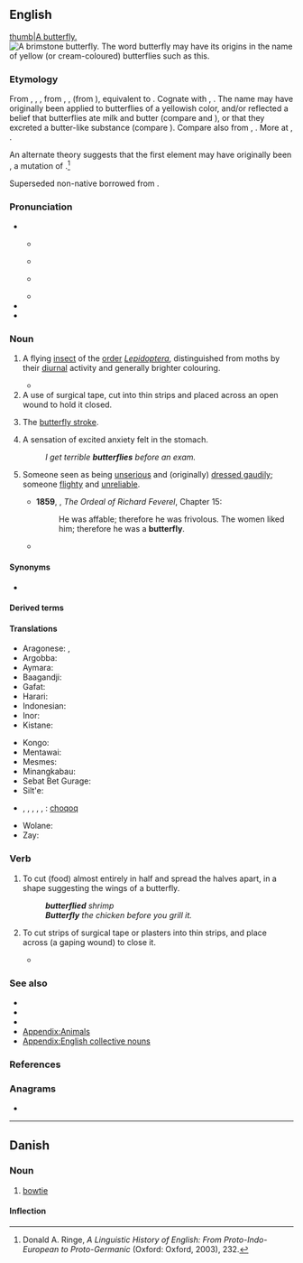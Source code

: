 ==English==
{{commons|Butterfly}}
{{was wotd|2006|January|23}}
{{wikipedia}}
[[image:Polygonia c-album Weinsberg 20070818.jpg|thumb|A butterfly.]]
[[File:Gonepteriyx rhamni.jpg|thumb|A [[w:brimstone butterfly|brimstone butterfly]]. The word ''butterfly'' may have its origins in the name of yellow (or cream-coloured) butterflies such as this.]]

===Etymology===
From {{inh|en|enm|buterflie}}, {{m|enm|butturflye}}, {{m|enm|boterflye}}, from {{inh|en|ang|butorflēoge}}, {{m|ang|buttorflēoge}}, {{m|ang|buterflēoge}} (from {{m|ang|butere||butter}}), equivalent to {{compound|en|butter|fly}}. Cognate with {{cog|nl|botervlieg}}, {{cog|de|Butterfliege||butterfly}}. The name may have originally been applied to butterflies of a yellowish color, and/or reflected a belief that butterflies ate milk and butter (compare {{cog|de|Molkendieb||butterfly|lit=whey thief}} and {{cog|nds|Botterlicker||butterfly|lit=butter-licker}}), or that they excreted a butter-like substance (compare {{cog|nl|boterschijte||butterfly|lit=butter-shitter}}). Compare also {{cog|de|Schmetterling}} from {{m|de|Schmetten||cream}}, {{cog|nds-de|Bottervögel|t=butterfly|lit=butter-fowl}}. More at {{l|en|butter}}, {{l|en|fly}}.

An alternate theory suggests that the first element may have originally been {{m|ang||butor-|beater}}, a mutation of {{m|ang|bēatan||to beat}}.<ref>Donald A. Ringe, ''A Linguistic History of English: From Proto-Indo-European to Proto-Germanic'' (Oxford: Oxford, 2003), 232.</ref>

Superseded non-native {{noncog|enm|papilion|t=butterfly}} borrowed from {{noncog|fro|papillon|t=butterfly}}.

===Pronunciation===
* {{IPA|en|/ˈbʌtə(ɹ)flaɪ/}}
** {{a|US|CA}} {{IPA|en|[ˈbʌɾɚflaɪ]}}
** {{audio|en|en-ca-butterfly.ogg|Audio (CA)}}
** {{a|UK}} {{IPA|en|[ˈbʌtəflaɪ]}}
** {{audio|en|En-uk-a butterfly.ogg|Audio (RP)}}
* {{audio|en|en-au-butterfly.ogg|Audio (AU)}}
* {{rhymes|en|aɪ}}

===Noun===
{{en-noun}}

# {{senseid|en|Q11946202}}A flying [[insect]] of the [[order]] ''[[Lepidoptera]]'', distinguished from moths by their [[diurnal]] activity and generally brighter colouring. {{defdate|from 11th c.}}
#* {{RQ:Lawrence Phoenix|chapter=[Autobiographical Fragment]|page=836|passage=It is true. I am like a '''butterfly''', and I shall only live a little while.}}
# A use of surgical tape, cut into thin strips and placed across an open wound to hold it closed.
#: {{ux|en|'''butterfly''' tape}}
# {{senseid|en|Q245249}}{{lb|en|swimming}} The [[butterfly stroke]]. {{defdate|from 20th c.}}
# {{lb|en|in plural}} A sensation of excited anxiety felt in the stomach.
#: ''I get terrible '''butterflies''' before an exam.''
# {{lb|en|now|rare}} Someone seen as being [[unserious]] and (originally) [[dress#Verb|dressed ]] [[gaudily]]; someone [[flighty]] and [[unreliable]]. {{defdate|from 17th c.}}
#* '''1859''', {{w|George Meredith}}, ''The Ordeal of Richard Feverel'', Chapter 15:
#*: He was affable; therefore he was frivolous. The women liked him; therefore he was a '''butterfly'''.
#* {{quote-book|en|year=1897|author=Henry James|title=What Maisie Knew|passage=The day came indeed when her breathless auditors learnt from her in bewilderment that what ailed him was that he was, alas, simply not serious. Maisie wept on Mrs. Wix's bosom after hearing that Sir Claude was a '''butterfly'''{{nb...}}.}}

====Synonyms====
* {{l|en|lep}}

====Derived terms====
{{der3|en|butterflies in one's stomach
|[[butterfly agave]] ({{taxlink|Agave potatorum|species}})
|butterfly ballot
|butterfly banners
|{{vern|butterfly bat}} ({{taxlink|Glauconycteris variegata|species|ver=200622}})
|butterfly bomb
|{{l|en|butterfly bush}} (see [[buddleia]] or [[buddleja]])
|butterfly chair
|[[butterfly clam]] ({{taxlink|Ellipsaria lineolata|species|ver=200622}})
|{{l|en|butterfly collector}} (see [[lepidopterist]] or [[lepidopterology]])
|{{vern|butterfly cod}} ({{taxlink|Pterois|genus|ver=200622}} spp.)
|[[butterfly crab]] ({{taxlink|Cryptolithodes typicus|species}})
|butterfly dam
|butterfly damper
|butterfly effect
|[[butterfly fish]]
|{{vern|butterfly flower}} (see [[schizanthus]])
|butterfly hinge
|butterfly keyboard
|butterfly knife
|butterfly knot
|{{vern|butterfly lily}} ({{taxlink|Hedychium coronarium|species|ver=200622}})
|{{vern|butterfly mussel}}
|butterfly needle
|butterfly net
|{{l|en|butterfly nut}} ([[wing nut]])
|{{vern|butterfly orchid}}
|butterfly pea
|{{vern|butterfly plant}} ({{taxlink|Carallia brachiata|species|ver=200622}})
|[[butterfly ray]] ({{taxlink|Gymnuridae|family}})
|{{vern|butterfly shell}}
|butterfly stitch
|{{l|en|butterfly stroke}} (swimming)
|butterfly table
|{{vern|butterfly tulip}}
|butterfly valve
|[[butterfly weed]] (''{{ll|mul|Asclepias tuberosa}}'')
|butterfly window
|float like a butterfly
|[[peacock butterfly]]
|social butterfly
}}

====Translations====
<!-- The names of some of the following languages seem a bit spurious; this probably needs to be dealt with eventually. -->
{{trans-top|id=Q11946202|insect}}
{{multitrans|data=
* Abaza: {{tt|abq|лымхӏарыгӏв}}
* Abkhaz: {{tt|ab|аԥарԥалыкь}}, {{tt|ab|ахьчԥаԥыр|alt=ахьчҧаҧыр}}
* Acatepec Me'phaa: {{tt|tpx|pi̱jpí}}
* Adja: {{tt|ajg|pkolinouhoin}}
* Adnyamathanha: {{tt|adt|vurruka}}
* Adyghe: {{tt|ady|хьэтӏрэпӏый}} {{qualifier|Shapsug}}, {{tt|ady|хьампӏырашъу}} {{qualifier|Temgoy}}, {{tt|ady|хьэнтӏэрэпӏый}} {{qualifier|Abzakh}}
* Afrikaans: {{tt|af|skoenlapper}}
* Ainu: {{tt|ain|ヘポラㇷ゚|tr=heporap}}, {{tt|ain|マレゥレゥ|tr=marewrew}}
* Akan:
*: Twi: {{tt|ak|afafantɔ}}
* Alabama: {{tt|akz|hakchoopàalpa}}
* Albanian: {{tt+|sq|flutur|f}}
* Amharic: {{tt|am|ቢራቢሮ}}
* Amis: {{tt|ami|adipangpang}}, {{tt|ami|'adipangpang}}
* Angami: {{tt|njm|zopruo}}
* Antillean Creole: {{tt|gcf|papiyòt}}
* Apache:
*: Western Apache: {{tt|apw|doolé}}
* Arabic: {{tt+|ar|فَرَاشَة|f}}
*: Algerian Arabic: {{t|arq|بوفرفطو}}, {{t|arq|بابيو}}
*: Egyptian Arabic: {{tt|arz|ابو دقيق|m|tr=ʾabu diʾīʾ}}, {{tt|arz|فراش|m|tr=farāš}}
*: Gulf Arabic: {{tt|afb|طرفشانة|m|tr=ṭerfešaana}}
*: Hijazi Arabic: {{tt|acw|فراشة|f|tr=farāša}}
*: Moroccan Arabic: {{tt|ary|فراشة|f|tr=farāša}}, {{t|ary|فرططو|m|tr=farṭuṭṭu}}
*: Tunisian Arabic: {{tt|aeb|فرططو|tr=farṭaṭṭu}}
* Aragonese: {{tt|an|paxarela|f}}, {{tt|an|volandrina|f}}, {{tt|an|palometa|f}}, {{tt|an|pamparola|f}}, {{tt|an|bombolón|m}}
* Araki: {{tt|akr|p̈ep̈e}}
* Arapaho: {{tt|arp|nihˀoːteibeihiː}}
* Armenian: {{tt+|hy|թիթեռ}}, {{tt|hy|մաշկաթիթեղ}} {{qualifier|dialectal}}
*: Old Armenian: {{tt|xcl|թիթեռն}}
* Aromanian: {{tt|rup|flituru|m}}
* Assamese: {{tt|as|পখিলা}}
* Asturian: {{tt+|ast|mariposa|f}}, {{tt+|ast|pumarina|f}}, {{t+|ast|caparina|f}}
* Ateso: {{tt|teo|eporiporit}}
* Atikamekw: {{tt|atj|kwakwapicic}}
* Avar: {{tt|av|кӏалкӏучӏ|sc=Cyrl}}
* Aymara: {{tt|ay|pilpintu}}
* Azerbaijani: {{tt+|az|kəpənək}}, {{tt+|az|pərvanə}}
* Balinese: {{tt|ban|kupu-kupu}}
* Bambara: {{tt|bm|dimago}}, {{tt|bm|npɛrɛnpɛrɛ}}, {{tt|bm|nfirinfirin}}, {{tt|bm|afúntúnkpεkpε}}
* Bandjalang: {{tt|bdy|banjalahm}}
* Baniwa: {{tt|bwi|makaru}}
* Barngarla: {{t|bjb|bilyilya}}
* Bashkir: {{tt|ba|күбәләк}}
* Basque: {{tt+|eu|tximeleta}}, {{tt+|eu|pinpilinpauxa}}, {{tt+|eu|inguma}}, {{tt|eu|marisorgin}}, {{tt+|eu|pinpirin}}, {{tt+|eu|jainkoilo}}, {{tt|eu|txipirrita}}
* Bats: {{tt|bbl|პეპელ}}
* Bau Bidayuh: {{tt|sne|karimunuo}}
* Belarusian: {{tt+|be|матылёк|m}}, {{tt|be|маты́ль|m}}
* Bengali: {{tt+|bn|প্রজাপতি}}
* Bikol Central: {{tt|bcl|kalibangbang}}
* Binukid: {{tt|bkd|kalibangbang}}
* Bislama: {{t|bi|nambembe}}
* Bouyei: {{tt|pcc|mbucmbax}}
* Breton: {{tt+|br|balafenn|f}}
* Brooke's Point Palawano: {{tt|plw|babang}}
* Bulgarian: {{tt+|bg|пеперу́да|f}}
* Burmese: {{tt+|my|လိပ်ပြာ|sc=Mymr}}
* Buryat: {{tt|bua|эрбээхэй}}
* Caddo: {{tt|cad|banús}}
* Carrier: {{tt|crx|tsangwelht'ah}}
* Catalan: {{tt+|ca|papallona|f}}, {{qualifier|dialectal|dated}} {{tt+|ca|papalló|m}}, {{qualifier|dialectal}} {{tt|ca|papaió|m}}, {{qualifier|dialectal}} {{tt|ca|babaiana|f}}, {{qualifier|dialectal}} {{tt+|ca|paloma|f}}, {{qualifier|dialectal}} {{tt+|ca|palometa|f}}
* Cebuano: {{tt|ceb|alibangbang}}, {{tt|ceb|kabakaba}}
* Central Atlas Tamazight: {{tt|tzm|ⵉⴱⵍⵉⵍⵍⵉ}}
* Central Dusun: {{tt|dtp|kolibambang}}
* Central Mazahua: {{tt|maz|xefi}}
* Central Sierra Miwok: {{tt|csm|hól·ok·iṭiwa-}}
* Ch'orti': {{tt|caa|pehpem}}, {{tt|caa|pehpim}}
* Chamicuro: {{tt|ccc|kamajto}}
* Chamorro: {{tt|ch|ababang}}
* Chechen: {{tt|ce|полла|sc=Cyrl}}
* Cheke Holo: {{tt|mrn|naʼalo}}
* Cherokee: {{tt|chr|ᎧᎹᎹ}}
* Cheyenne: {{tt|chy|hevávȧhkema}}
* Chichicapan Zapotec: {{tt|zpv|bidxiidxi}}
* Chinese:
*: Cantonese: {{tt|yue|蝴蝶|tr=wu4 dip6-2|sc=Hani}}
*: Dungan: {{tt|dng|хўте}}
*: Gan: {{tt|gan|蝴蝶|tr=fu4 tiet}}
*: Hakka: {{tt|hak|揚蝶仔|sc=Hani}}, {{tt|hak|扬蝶仔|tr=yòng-ya̍k-é, yòng-ya̍p-é|sc=Hani}}
*: Jin: {{tt|cjy|蝴蝶|tr=hu1 dieh5}}
*: Mandarin: {{tt+|cmn|蝴蝶|tr=húdié|sc=Hani}}
*: Min Dong: {{tt|cdo|蝴蝶|tr=hù-diĕk|sc=Hani}}
*: Min Nan: {{tt+|nan|蝶仔|tr=ia̍h-á}}, {{tt+|nan|蝴蝶|tr=ô͘-tia̍p|sc=Hani}}, {{tt+|nan|尾蝶|tr=bóe-ia̍h, bé-ia̍h|sc=Hani}}, {{tt|nan|尾蝶仔|tr=bóe-ia̍h-á, bé-ia̍h-á|sc=Hani}}, {{tt|nan|蝶婆|tr=ia̍h-pô|sc=Hani}}
*: Wu: {{tt|wuu|蝴蝶|tr=hhu diq|sc=Hani}}
*: Xiang: {{tt|hsn|蝴蝶|tr=fu2 tie6}}
* Chipewyan: {{tt|chp|yágoli}}
* Choctaw: {{tt|cho|hatapushik}}
* Chol: {{tt|ctu|pejpem}}
* Chukchi: {{tt|ckt|ӄопаԓготкочьын|tr=qopalgotkoč'yn}}
* Chuukese: {{tt|chk|nipwisipwis}}
* Chuvash: {{tt|cv|лӗпӗш}}
* Coatecas Altas Zapotec: {{tt|zca|mitet}}
* Cornish: {{tt|kw|tykki Duw|m}}
* Creek: {{tt|mus|tvffolupv}}
* Crimean Tatar: {{tt|crh|köbelek}}
* Cupeño: {{tt|cup|malvel}}
* Czech: {{tt+|cs|motýl|m}}
* Dakota: {{tt|dak|kimimina}}
* Danish: {{tt+|da|sommerfugl|c}}, {{tt|da|sommerflue}} {{qualifier|North Jutland}}, {{tt|da|skurvefugl}} {{qualifier|South Jutland}}
* Dargwa: {{tt|dar|къабулдан}}
* Darkinjung: {{tt|xda|burrudir}}
* Dharug: {{tt|xdk|burrudyara}}
* Dhivehi: {{tt|dv|ކޮކާ|sc=Thaa}}
* Dhuwal: {{tt|dwu|buurnba}}
* Dieri: {{tt|dif|karlipilhi}}
* Dolgan: {{tt|dlg|лөрүө|tr=lörüö}}
* Dupaningan Agta: {{tt|duo|lelle}}, {{tt|duo|lollo}}
* Dutch: {{qualifier|neutral}} {{tt+|nl|vlinder|m}}; {{qualifier|dated}} {{tt+|nl|kapel|f}}, {{tt|nl|pepel|m}}, {{tt|nl|vijfwouter|m}}; {{qualifier|archaic}} {{tt|nl|boterschijte|f}}, {{tt|nl|botervlieg|f}}, {{tt|nl|pennenvogel|m}}, {{tt+|nl|schoenlapper|m}}, {{tt|nl|zomervogel|m}}; {{qualifier|poetic}} {{tt|nl|fladderaar|m}}
* Eastern Bontoc: {{tt|ebk|fob-ollo}}
* Elfdalian: {{tt|ovd|fyörolder|m}}
* Emilian: {{tt|egl|parpàja|f}}
* Erzya: {{tt|myv|нимиляв}}
* Esperanto: {{tt+|eo|papilio}}
* Estonian: {{tt+|et|liblikas}}
* Evenki: {{tt|evn|лэрэдэ}}, {{tt|evn|авава}}
* Ewe: {{tt|ee|dyekpakpa}}
* Faroese: {{tt|fo|firvaldur|m}}, {{tt|fo|summarfuglur|m}}, {{tt|fo|fiðrildi|n}}
* Fijian: {{tt+|fj|bebe}}
* Finnish: {{tt+|fi|perhonen}}
* Fon: {{tt|fon|afúntúnkpεkpε}}, {{tt|fon|awɛwɛ}}
* French: {{tt+|fr|papillon|m}}
* Friulian: {{tt|fur|pavee|f}}
* Fula: {{tt|ff|pucharlar}} {{qualifier|Guinée Conakry}}, {{tt|ff|bidilallah}} {{qualifier|Mauritania}}, {{tt|ff|bedelallah}}, {{tt|ff|palapala}} {{qualifier|Sierra Leone}}, {{tt|ff|lilldeh}}
* Gagauz: {{tt|gag|kelebek}}
* Galician: {{tt+|gl|bolboreta|f}}, {{tt|gl|volvoreta|f}}, {{tt|gl|barboleta|f}}, {{tt|gl|avelaíña|f}}, {{tt|gl|andola|f}}, {{tt|gl|volalla|f}}
* Gamilaraay: {{tt|kld|balabalaa}}
* Gen: {{tt|gej|abèbe}}, {{tt|gej|abè}}, {{tt|gej|abey}}
* Georgian: {{tt+|ka|პეპელა}}
* German: {{tt+|de|Schmetterling|m}}, {{qualifier|poetic}} {{tt+|de|Falter|m}}, {{tt+|de|Tagfalter|m}}
*: Alemannic German: {{tt|gsw|Summervogel|m}}
*: Pennsylvania German: {{tt|pdc|Fleddermaus|f}}
* Gong: {{tt|ugo|ลาบู้}}
* Gooniyandi: {{tt|gni|malimali}}
* Greek: {{tt+|el|πεταλούδα|f}}, {{tt+|el|ψυχή|f}}
*: Ancient: {{tt|grc|σητόδοκις|f}}, {{tt|grc|ψυχή|f}}
* Greenlandic: {{tt|kl|pakkaluaq}}, {{tt|kl|utsuppaluaq}}
* Guaraní: {{tt|gn|panambi}}
* Guerrero Amuzgo: {{tt|amu|kítzë}}
* Gujarati: {{tt|gu|પતંગિયું|n}}, {{tt|gu|ફૂદું|n}}
* Gutnish: {{tt|gmq-gut|fjädavall|m}}, {{tt|gmq-gut|fjädurhalldi|m}}, {{tt|gmq-gut|fjädaralld|m}}
* Hadiyya: {{tt|hdy|birabira}}
* Haitian Creole: {{tt|ht|papiyon}}
* Haiǁom: {{tt|hgm|abuxare}}
* Hausa: {{tt|ha|balebale}}, {{tt|ha|bude littafi}}, {{tt|ha|malam bu'de littafi}}
* Hawaiian: {{tt|haw|pulelehua}}
* Hebrew: {{tt+|he|פַּרְפַּר|m|tr=parpar}}
* Heiltsuk: {{tt|hei|hḷúlu}}
* Hidatsa: {{tt|hid|abóoga}}
* Higaonon: {{t|mba|alibangbang}}
* Hiligaynon: {{tt|hil|alibangbang}}
* Hindi: {{tt+|hi|तितली|f}}
* Hopi: {{tt|hop|masivie}}, {{tt|hop|poliwe}}
* Huichol: {{tt|hch|kɨpí}}
* Hungarian: {{tt+|hu|pillangó}}, {{tt+|hu|lepke}}
* Hupa: {{tt|hup|kidiwisčeˀ}}
* Icelandic: {{tt+|is|fiðrildi|n}}
* Idi: {{tt|idi|kwendere}}
* Ido: {{tt+|io|papiliono}}
* Igbo: {{tt|ig|olookolombooka}}
* Ila: {{tt|ilb|inkongolo}}, {{tt|ilb|sikapempenya}}
* Ilocano: {{tt|ilo|kulibangbang}}
* Indonesian: {{tt+|id|kupu-kupu}}, {{tt|id|rama-rama}}
* Ineseño: {{tt|inz|ˀayatulutul}}
* Ingush: {{tt|inh|кӏормац}}
* Interlingua: {{tt|ia|papilion}}
* Inuktitut: {{tt|iu|ᑕᕐᕋᓕᑭᑖᖅ|sc=Cans}}
* Inupiaq: {{tt|ik|taqalukisaq}}
* Irish: {{tt+|ga|féileacán|m}}
* Italian: {{tt+|it|farfalla|f}}
* Italiot Greek: {{tt|grk-ita|ajarài|n}}
* Itelmen: {{tt|itl|вэвэчӽ|tr=vevečχ}}
* Ivatan: {{t|ivv|kodibabang}}
* Jakaltek: {{tt|jac|nam}}
* Japanese: {{tt+|ja|蝶々|tr=ちょうちょう, chōchō}}, {{tt+|ja|蝶|tr=ちょう, chō}}, {{tt+|ja|蝴蝶|tr=こちょう, kochō}}, {{tt+|ja|チョウ|tr=chō|sc=Jpan}}
* Jarawa: {{tt|anq|peʈpel}}
* Javanese: {{tt+|jv|kupu}}
* Kabardian: {{tt|kbd|хьэндырабгъуэ}}
* Kabuverdianu: {{tt|kea|gorgoleta}}
* Kabyle: {{tt|kab|aferṭeṭṭu|m}}
* Kalagan: {{tt|kqe|karibangbang}}
* Kalmyk: {{tt|xal|эрвәкә|sc=Cyrl}}
* Kamba: {{tt|kam|kimbalut'ya}}
* Kanakanabu: {{tt|xnb|ta'anna}}
* Kannada: {{tt+|kn|ಚಿಟ್ಟೆ}}, {{tt+|kn|ಹಾತೆ}}
* Kapampangan: {{tt|pam|talúbang}}
* Karachay-Balkar: {{tt|krc|дибилдирик|tr=dibildirik}}, {{tt|krc|гёбелекке|tr=göbelekke}}
* Karaim: {{tt|kdr|kebalak}}
* Karakalpak: {{tt|kaa|gu‘belek}}
* Karelian: {{tt|krl|liipukkaine}}
* Karok: {{tt|kyh|xatimniim}}
* Kashmiri: {{tt|ks|پَنہٕ پونٛپُر}}
* Kashubian: {{tt|csb|mòtil|m}}
* Kaurna: {{tt|zku|pilyapilya}}
* Kazakh: {{tt|kk|елбелек}}, {{tt|kk|кёбелек}}
* Khakas: {{tt|kjh|ӧрбекей}}, {{tt|kjh|хубаған}}
* Khmer: {{tt+|km|មេអំបៅ}}
* Kikuyu: {{tt|ki|kĩĩhuruta|c7}}
* Kimaragang: {{tt|kqr|kolibambang}}
* Klallam: {{tt|clm|ƛ̕aʔƛ̕ápt}}
* Koasati: {{tt|cku|hacokpalpa}}
* Komi-Permyak: {{tt|koi|бобув}}
* Kongo: {{tt|kg|lumbembambemba}}
* Konkani: {{tt|kok|tr=pakho}}
* Konni: {{tt|kma|kpanjabi}}
* Korean: {{tt+|ko|나비}}
* Krobu: {{tt|kxb|kutuu}}
* Kumyk: {{tt|kum|гюмелек}}, {{tt|kum|гёбелек}}
* Kunigami: {{tt|xug|タベールー|tr=tabērū}}
* Kurdish:
*: Central Kurdish: {{tt|ckb|پەپوولە}}
*: Northern Kurdish: {{tt+|kmr|pelatînk|f}}, {{tt|kmr|sepirek}}, {{tt+|kmr|pirpirok}}
* Kwanyama: {{tt|kj|onanga}}
* Kwara'ae: {{tt|kwf|bébe}}
* Kyrgyz: {{tt+|ky|көпөлөк}}
* Lachixío Zapotec: {{tt|zpl|biti}}
* Lak: {{tt|lbe|чӏимучӏали}}, {{tt|lbe|цӏицӏимкӏала}}
* Lakota: {{tt|lkt|kimimila}}
* Lamba: {{tt|lam|ici-pempele}}
* Lao: {{tt+|lo|ແມງກະເບື້ອ}}
* Latgalian: {{tt|ltg|tauriņs|m}}, {{tt|ltg|lipiņs|m}}
* Latin: {{tt+|la|pāpiliō|m}}
* Latvian: {{tt|lv|taurenis}}
* Lenje: {{tt|leh|limpempele}}
* Lezgi: {{tt|lez|чепелукь}}
* Limburgish: {{tt|li|zómmersvleeg|f}}
* Limos Kalinga: {{tt|kmk|kullapoy}}
* Lingala: {{tt|ln|kipouzala|c9a|c10a}}, {{tt|ln|mpornboli|c9|c10}}
* Lithuanian: {{tt+|lt|drugys|m}}, {{tt|lt|drugelis|m}}, {{tt|lt|peteliškė|f}}
* Livonian: {{tt|liv|libālabā}}, {{tt|liv|liblabbiņ}}, {{tt|liv|liepālinki}}, {{tt|liv|liepālind}}
* Lombard: {{tt|lmo|parpai|m}}
* Low German:
*: Dutch Low Saxon: {{tt|nds-nl|pennevoegel}} {{qualifier|Achterhoeks, Drents, Sallands, Stellingwerfs, Twents, Urkers, Veluws}}, {{tt|nds-nl|vlinder}} {{qualifier|Achterhoeks, Drents, Gronings, Sallands, Stellingwerfs, Twents, Veluws}}; {{tt|nds-nl|bottervliege}} {{qualifier|Gronings, Sallands}}, {{tt|nds-nl|bottervoegel}} {{qualifier|Gronings, Sallands, Twents}}, {{tt|nds-nl|kepelle}} {{qualifier|Twents, Veluws}}, {{tt|nds-nl|zoemervoegel}} {{qualifier|Achterhoeks, Twents}}
*: German Low German: {{tt|nds-de|Bottervagel|m}}, {{tt|nds-de|Sommervagel|m}}; {{tt|nds-de|Botterlicker|m}}, {{tt|nds-de|Fleerling|m}}; {{tt|nds-de|Sommerlott|m}}; {{tt|nds-de|Pennvogel|m}}, {{tt|nds-de|Bottervögel|m}}
{{trans-mid}}
* Luba-Kasai: {{tt|lua|bulubulu}}
* Lubuagan Kalinga: {{tt|knb|kullapoy}}
* Luganda: {{tt|lg|ekiwojjolo|c7|c8}}
* Luhya: {{tt|luy|likuyukuyu}}
* Luo: {{tt|luo|oguyo}}
* Luxembourgish: {{tt+|lb|Päiperlek|m}}, {{tt|lb|Mëllerchen|m}}, {{tt|lb|Millermoler|m}}
* Maasai: {{tt|mas|ɔsámpúrimpúri}}
* Macanese: {{tt|mzs|copo-copo}}
* Macedonian: {{tt|mk|пеперутка|f}}, {{tt|mk|пеперуга|f}}
* Majang: {{tt|mpe|bimbilo}}
* Malagasy: {{tt+|mg|lolo}}
* Malay: {{tt|ms|kupu-kupu}}, {{tt|ms|rama-rama}}
* Malayalam: {{tt+|ml|ചിത്രശലഭം}}, {{tt+|ml|പൂമ്പാറ്റ}}
* Maltese: {{tt|mt|farfett|m}}
* Mam: {{tt|mam|paki'l}}
* Manchu: {{tt|mnc|ᡤᡝᡶᡝᡥᡝ}}
* Mandingo: {{tt|man|vrievran}}
* Mandinka: {{tt|mnk|firifiroo}}
* Manobo: [[kelivangbang]]
* Mansaka: {{tt|msk|karibangbang}}
* Mansi: {{tt|mns|ла̄панты}}
* Manx: {{tt|gv|foillycan|m}}, {{tt|gv|follican|m}}, {{tt|gv|folican|m}}
* Maori: {{tt|mi|pēpepe}}, {{tt|mi|pepeke}}, {{tt|mi|pūrerehua}}, {{t|mi|wairua atua}}
* Mapudungun: {{tt|arn|jampvzkeñ}}
* Maranao: {{tt|mrw|paroparo}}
* Marathi: {{tt|mr|फुलपाखरू|n}}
* Mari:
*: Eastern Mari: {{tt|chm|лыве}}
* Masbatenyo: {{tt|msb|kulibangbang}}
* Matbat: {{tt|xmt|bimbompu}}
* Mauritian Creole: {{tt|mfe|papiyon}}
* Maykulan: {{tt|mnt|pardirr}}
* Mazanderani: {{tt|mzn|پاپلی|tr=pâpëli}}
* Mekeo: {{tt|mek|fefe}}, {{tt|mek|fefe-fefe}}, {{tt|mek|pepeo}} {{qualifier|West Mekeo}}
* Mende: {{tt|men|buwa}}
* Mi'kmaq: {{tt|mic|mimiges|an}}
* Middle Dutch: {{tt|dum|vīveltre}}
* Middle English: {{tt|enm|buterflie}}
* Middle High German: {{tt|gmh|vīvalter}}
* Mingo: {{tt|iro-min|utsiˀtsnôwê}}
* Mingrelian: {{tt|xmf|ფარფალი}}
* Mirandese: {{tt|mwl|paixarina|f}}
* Miwok: [[kiṭīlah]]
* Miyako: {{tt|mvi|チョーチョー|tr=chōchō}}
* Mohawk: {{tt|moh|tsiktsinēnsawen}}
* Moksha: {{tt|mdf|мелав}}
* Mongolian: {{tt+|mn|эрвээхэй}}
* Montagnais: {{tt|moe|kuakuapishish}}
* Montana Salish: {{tt|fla|kʷelùlegu}}
* Moore: {{tt|mos|pilimpiko}}, {{tt|mos|abaga}}
* Mopan Maya: {{tt|mop|pempem}}
* Motu: {{tt|meu|kau-bebe}}
* Mudburra: {{tt|dmw|marlimarlirni}}
* Muong: {{tt|mtq|bươm bưởm}}
* Murrinh-Patha: {{tt|mwf|manman}}
* Nafaanra: {{tt|nfr|kaambɛɛlɛ}}
* Nahuatl:
*: Central: {{tt|nhn|papalotl}}
*: Central Huasteca: {{tt|nch|papalotl}}
*: Classical: {{tt|nci|papalotl}}
*: Coatepec: {{tt|naz|papalu}}
*: Cosoleacaque: {{tt|nhk|me̱me}}
*: Guerrero: {{tt|ngu|papalotl}}
*: Morelos: {{tt|nhm|papalotl}}
*: Tetelcingo: {{tt|nhg|pöpölutl}}
*: Western Huasteca: {{tt|nhw|papalotl}}
*: Zacatlán-Ahuacatlán-Tepetzintla: {{tt|nhi|papalotl}}
* Nanai: {{tt|gld|кокони|tr=kokoni}}, {{tt|gld|чакини|tr=čakini}}
* Nanticoke: {{tt|nnt|aumawncohunt}}
* Narungga: {{t|nnr|billalya}}
* Nauruan: {{tt|na|iyewaeoe}}
* Navajo: {{tt|nv|kʼaalógii}}
* Neapolitan: {{tt|nap|palomma|f}}
* Nepali: {{tt|ne|पुतली (putlii)}}
* Ngaju: {{tt|nij|kakupo}}
* Ngarrindjeri: {{tt|nay|lompalampi}}, {{t|nay|ngartari}}
* Ngiyambaa: {{tt|wyb|pilyu-pilyuka}}
* Nogai: {{tt|nog|куьпелек}}
* Norman: {{tt|nrf|papillote|f}} {{qualifier|Jersey}}
* Northern Catanduanes Bicolano: {{tt|cts|karibangbang}}
* Northern Kankanay: {{tt|xnn|palikwawa}}
* Northern Ndebele: {{tt|nd|ivevane|c5|c6}}
* Northern Paiute: {{tt|pao|tsoapu}}
* Northern Pomo: {{tt|pej|ʔuytʰoktok}}
* Northern Sotho: {{tt|nso|serurubele}}
* Norwegian:
*: Bokmål: {{tt+|nb|sommerfugl|m}}
*: Nynorsk: {{tt|nn|sommarfugl|m}}, {{tt|nn|sumarfugl|m}}, {{tt+|nn|fivreld|n}}, {{tt+|nn|fivrelde|n}}, {{tt|nn|marihøne|f}} {{qualifier|some dialects}}
* Nyunga: {{tt|nys|bataplai}}, {{tt|nys|bindi bindi}}, {{tt|nys|ban-ban}}
* Nzadi: {{tt|nzd|ipááfǔl}}
* Nǀuu: {{tt|ngh|purukutsi}}
* O'odham: {{tt|ood|hohokimal}}
* Occitan: {{tt+|oc|parpalhòl|m}}, {{tt|oc|parpalhòc|m}}, {{tt+|oc|parpalhon|m}}
* Ojibwe: {{tt|oj|memengwaa}}
* Okinawan: {{tt|ryu|はべる|tr=haberu}}
* Old English: {{tt+|ang|fīfealde|f}}, {{tt|ang|buterflēoge|f}}
* Old High German: {{tt|goh|fīfaltra}}, {{tt|goh|fīfaltara}}
* Old Norse: {{tt|non|fīfrildi}}
* Old Saxon: {{tt|osx|fīfoldara}}
* Otomi:
*: Mezquital: {{tt|ote|tu̱mu̱}}
* Oriya: {{tt+|or|ପ୍ରଜାପତି}}
* Oromo: {{tt|om|biillaacha}}
* Ossetian: {{tt|os|гӕлӕбу}}
* Paiwan: {{tt|pwn|kalidrungudrungulj}}
* Palantla Chinantec: {{tt|cpa|chi²tsǿ²}}
* Palauan: {{tt|pau|bangikoi}}
* Papiamentu: {{tt|pap|barbulètè}}, {{tt|pap|barbulèt}}
* Pashto: {{tt|ps|شاپرک|m|tr=šāparák}}, {{tt+|ps|پروانه|f|tr=parwāná}}, {{tt|ps|پتنګ|m|tr=patáng}}
* Persian: {{tt+|fa|پروانه|tr=parvâne}}, {{tt|fa|پرپروک|tr=perperuk}}, {{tt+|fa|شوپرک|tr=šowparak}} {{qualifier|[[Dari]]}}
* Phuthi: {{tt|bnt-phu|sirûrûbëlë|c7|c8}}
* Pipil: {{tt|ppl|papalut}}
* Pirahã: {{tt|myp|sibíoí}}
* Pitjantjatjara: {{tt|pjt|pinta-pinta}}
* Plains Cree: {{tt|crk|ᑲᒫᒪᐠ}}, {{tt|crk|kamâmak}}
* Plautdietsch: {{tt|pdt|Sommavoagel|n}}
* Polish: {{tt+|pl|motyl|m}}
* Portuguese: {{tt+|pt|borboleta|f}}, {{tt+|pt|panapaná|m}} {{qualifier|Brazil}}
* Punjabi: {{tt|pa|ਤਿਤਲੀ|f}}
* Purepecha: {{tt|pua|parakata}}
* Quechua: {{tt|qu|pillpintu}}
* Romani: {{tt|rom|lepetka}}
* Romanian: {{tt+|ro|fluture|m}}
* Romansch: {{tt|rm|spler|m}}, {{tt|rm|tgiralla|f}}, {{tt|rm|tschitta|f}}
* Russian: {{tt+|ru|ба́бочка|f}}, {{tt+|ru|мотылёк|m}}, {{tt+|ru|моты́ль|m}}
* Rwanda-Rundi:
*: Kinyarwanda: {{tt|rw|ikinyugunyugu|c7|c8}}
* S'gaw Karen: {{tt|ksw|စီးကပ့ၤ}}, {{tt|ksw|စီၤကပ့ၤ}}
* Saanich: {{tt|str|sk̕ʷəw̕lex̣əʔ}}
* Sami:
*: Kildin Sami: {{tt|sjd|а̄льп}}
*: Northern Sami: {{tt|se|beaiveloddi}}
* Samoan: {{tt|sm|pepe}}
* Sanskrit: {{tt+|sa|पतंगम}}, {{tt+|sa|शलभ|m}}
* Santali: {{tt|sat|ᱯᱤᱯᱲᱤᱚᱝ|sc=Olck}}
* Saramaccan: {{tt|srm|adömítö}}, {{tt|srm|azöbítötö}}
* Sardinian: {{tt|sc|mariavolavola|m}}
* Saterland Frisian: {{tt|stq|Flitterke|f}}
* Scanian: {{tt|gmq-scy|sømmarfuğl|m}}
* Scots: {{tt|sco|butterflee}}
* Scottish Gaelic: {{tt|gd|dearbadan-de|m}}, {{tt+|gd|dealan-dè|m}}
* Serbo-Croatian:
*: Cyrillic: {{tt|sh|ле̏птӣр|m|sc=Cyrl}}
*: Roman: {{tt+|sh|lȅptīr|m}}
* Seri: {{tt|sei|seenel}}
* Seychellois Creole: {{tt|crs|papiyon}}
* Shipibo-Conibo: {{tt|shp|pempén}}
* Shona: {{tt|sn|shavishavi}}
* Shoshone: {{tt|shh|a'yapodoongi}}, {{tt|shh|a'ipputoonkih}} {{qualifier|Western Shoshoni}}
* Sicilian: {{tt+|scn|parpagghiuni|m}}
* Sidamo: {{tt|sid|bilach'a}}
* Silesian: {{tt|szl|szmaterlok|m}}
* Sindhi: {{tt+|sd|پوپٽ|m|tr=popaṭu}}
* Sinhalese: {{tt|si|සමනළ}}, {{tt|si|සමනලයා}}
* Slovak: {{tt+|sk|motýľ|m}}
* Slovene: {{tt+|sl|metulj|m}}
* Somali: {{tt|so|balanbaalis|f}}, {{tt|so|babbisjinni|m}}
* Sorbian:
*: Lower Sorbian: {{tt|dsb|mjatel|m}}
*: Upper Sorbian: {{tt|hsb|mjetel|m}}
* Sotho: {{tt|st|sororomele}}, {{tt+|st|serurubele}}
* Southern Altai: {{tt|alt|кӧбӧлӧк}}
* Southern Amami-Oshima: {{tt|ams|ハブぃラ|tr=habïra}}
* Southern Kalinga: {{tt|ksc|ullapoy}}
* Spanish: {{tt+|es|mariposa|f}}
* Sranan Tongo: {{tt|srn|kapelka}}
* Sumerian: {{tt|sux|𒄵|tr=giriš}}
* Sundanese: {{tt|su|kukupu}}
* Susu: {{tt|sus|chuani}}
* Svan: {{tt|sva|პერპელ}}
* Swahili: {{tt+|sw|kipepeo|c7|c8}}
* Swazi: {{tt|ss|luvivane|c11|c10}}
* Swedish: {{tt+|sv|fjäril|c}}, {{tt+|sv|dagfjäril|c}}
* Sylheti: {{tt|syl|ꠌꠇꠞ}}
* Tabasaran: {{tt|tab|ппазиппенд}}
* Tagalog: {{tt|tl|paruparo}}, {{tt|tl|mariposa}}
* Tagish: {{tt|tgx|lelā}}
* Tahitian: {{tt|ty|pepe}} {{qualifier|daytime}}, {{tt|ty|pūrehua}} {{qualifier|night}}
* Taita: {{tt|dav|kifurute}}
* Tajik: {{tt+|tg|шапалак}}, {{tt|tg|шабпара}}
* Tamil: {{tt+|ta|வண்ணத்துப்பூச்சி}}, {{tt+|ta|பட்டாம்பூச்சி}}
* Tat: {{tt|ttt|пелпелек|tr=pelpelek}}
* Tatar: {{tt+|tt|күбәләк}}
* Tausug: {{t|tsg|kabakaba}}
* Taíno: {{tt|tnq|tanama}}
* Tboli: {{tt|tbl|kbangi}}
* Telugu: {{tt|te|సీతాకోక చిలుక}}
* Tenango Otomi: {{tt|otn|tømø}}
* Tetum: {{tt|tet|kopukopu}}, {{tt|tet|kukulai}}
* Tewa: {{tt|tew|pojoaque}}
* Thai: {{tt+|th|ผีเสื้อ}}
* Tibetan: {{tt|bo|ཕྱེ་མ་ལེབ|sc=Tibt}}, {{tt|bo|ཕྱེ་ལེབ|sc=Tibt}}, {{tt|bo|ཅེམ་ཅེམ་མ}}
* Tigre: {{tt|tig|tsenblale}}
* Tigrinya: {{tt+|ti|ጽምብላሊዕ|sc=Ethi}}
* Tiruray: {{tt|tiy|kélibangbang}}
* Tiwi: {{tt|tiw|kwarikwaringa|f}}
* Tlingit: {{tt|tli|tleilóo}}
* Tofa: {{tt|kim|һебеген|tr=hebegen}}
* Tok Pisin: {{tt|tpi|bataplai}}, {{tt|tpi|bembe}}
* Tongan: {{t|to|pepe}}
* Tsonga: {{tt|ts|phapharati}}
* Tswana: {{tt|tn|serurubele|c7}}
* Tundra Nenets: {{tt|yrk|ламбрё|tr=lambrjo}}
* Tupinambá: {{tt|tpn|panama}}
* Turkish: {{tt+|tr|kelebek}}
* Turkmen: {{tt|tk|kebelek}}
* Tuvan: {{tt|tyv|ховаган}}
* Tzotzil: {{tt|tzo|pepen}}
* Udi: {{tt|udi|pepalak}}, {{tt|udi|phephalak}}
* Udihe: {{tt|ude|гэптэ|tr=gəptə}}
* Udmurt: {{tt|udm|бубыли}}
* Ukrainian: {{tt+|uk|мете́лик|m}}
* Urdu: {{tt|ur|تتلی|f|tr=titlī}}
* Urubú-Kaapor: {{tt|urb|iyenye}}, {{tt|urb|yenjè}}
* Urum: {{tt|uum|гомалака}}, {{tt|uum|гӧбелек}}, {{tt|uum|гӧмелек}}, {{tt|uum|гӱбелек}}, {{tt|uum|кӱбелек}}
* Usila Chinantec: {{tt|cuc|a¹seg⁴}}
* Uyghur: {{tt|ug|كېپىنەك|sc=ug-Arab}}
* Uzbek: {{tt+|uz|kapalak}}
* Veps: {{tt|vep|lipkaine}}
* Vietnamese: {{tt+|vi|bươm bướm}}, {{tt+|vi|bướm}}
* Vilamovian: {{tt|wym|mulkiadrymuł|m}}
* Virgin Islands Creole: {{tt|vic|zanimo}}
* Volapük: {{tt+|vo|pab}}
* Vurës: {{tt|msn|rōm}}
* Võro: {{tt|vro|tsibiläne}}, {{tt|vro|liblik}}
* Walloon: {{tt+|wa|påwion|m}}
* Waray-Waray: {{tt|war|alibangbang}}, {{tt|war|rapudapo}}
* Warlpiri: {{tt|wbp|cinci-maɭu-maɭu}}
* Wastek: {{tt|hus|lemtutu}}
* Welsh: {{tt|cy|pilipala|m}}, {{qualifier|colloquial}} {{tt+|cy|pili-pala}}, {{qualifier|standard}} {{tt+|cy|iâr fach yr haf}}, {{tt+|cy|glöyn byw|m}}, {{tt|cy|pilipalod|m-p}}
* West Coast Bajau: {{tt|bdr|kelebambang}}
* West Flemish: {{tt|vls|vlienders|m}}
* West Frisian: {{tt+|fy|flinter|c}}
* White Hmong: {{tt|mww|npooj npaim}}
* Wik-Mungkan: {{tt|wim|konkoniyang}}
* Wik-Ngathana: {{tt|wig|kalpakalpay}}
* Wiradhuri: {{tt|wrh|buuja-buuja}}
* Wolaytta: {{tt|wal|mukaw}}
* Wolof: {{tt|wo|lëpp-lëpp bi}}
* Xhosa: {{tt|xh|ibhabhathane|c5|c6}}
* Yakut: {{tt|sah|лыах}}, {{tt|sah|урумэччи}}
* Yaqui: {{tt|yaq|baiseeboli}}
* Yiddish: {{tt|yi|זומער־פֿייגעלע|n}}, {{tt|yi|פֿלאַטערל|n}}
* Yindjibarndi: {{tt|yij|gawarliwarli}}
* Yogad: {{t|yog|alibámban}}
* Yoruba: {{tt|yo|labalábá}}
* Yucatec Maya: {{tt|yua|péepen}}, {{tt|yua|peepem|alt=péepem}}
* Yup'ik: {{tt|esu|caqelngataq}}
* Yurok: {{tt|yur|werrp}}
* Yámana: {{tt|yag|yamostálla}}
* Zazaki: {{tt|zza|perperık|m}}, {{tt|zza|pılpılık}}, {{tt|zza|perpelek|f}}
* Zenzontepec Chatino: {{tt|czn|kwiylīxí}}
* Zhuang: {{tt|za|mbaj}}
* Zulu: {{tt+|zu|uvemvane|c11|c10}}
{{trans-bottom}}

{{trans-top|butterfly tape}}
* Czech: {{tt|cs|motýlek}}
* Finnish: {{tt|fi|perhoslaastari}}
{{trans-mid}}
* French: {{t|fr|pansement papillon|m}}
* Swahili: {{tt+|sw|kipepeo}}
}}<!-- close {{multitrans}} -->
{{trans-bottom}}

{{trans-see|id=Q245249|swimming stroke|butterfly stroke}}

{{checktrans-top}}
* Aragonese: {{t-check|an|birabolas}}, {{t-check|an|pitazana}}
* Argobba: {{t-check|agj|billambilloot}}
* Aymara: {{t-check|ay|taparacu}}
* Baagandji: {{t-check|drl|bilyululijga}}
* Gafat: {{t-check|gft|billambilloot}}
* Harari: {{t-check|har|billambilloot}}
* Indonesian: {{t-check|id|angiak}}
* Inor: {{t-check|ior|billambilloot}}
* Kistane: {{t-check|gru|billambilloot}}
{{trans-mid}}
* Kongo: {{t-check|kg|lumbebeba}}
* Mentawai: {{t-check|mwv|angiak}}
* Mesmes: {{t-check|mys|billambilloot}}
* Minangkabau: {{t-check|min|angiak}}
* Sebat Bet Gurage: {{t-check|sgw|billambilloot}}
* Silt'e: {{t-check|stv|billambilloot}}
* {{ttbc|crt}}, {{ttbc|crq}}, {{ttbc|mca}}, {{ttbc|mzh}}, {{ttbc|mtp}}, {{ttbc|wlv}}: [[choqoq]]
* Wolane: {{t-check|wle|billambilloot}}
* Zay: {{t-check|zwa|billambilloot}}
{{trans-bottom}}

===Verb===
{{en-verb}}

# {{lb|en|transitive}} To cut (food) almost entirely in half and spread the halves apart, in a shape suggesting the wings of a butterfly.
#: '''''butterflied''' shrimp''
#: '''''Butterfly''' the chicken before you grill it.''
# {{lb|en|transitive}} To cut strips of surgical tape or plasters into thin strips, and place across (a gaping wound) to close it.
#* {{quote-book|en|year=2006|author=Paul Garber|title=Newton's Force|page=256|passage=After everyone had obeyed his commands, the lieutenant motioned for two medics that now appeared to enter the room and attend to Dr. Carter. They bandaged him up, '''butterflying''' some of the deeper gashes and gave him a couple of shots.}}

===See also===
* {{l|en|caterpillar}}
* {{l|en|flutterby}}
* {{l|en|moth}}
* [[Appendix:Animals]]
* [[Appendix:English collective nouns]]

===References===
<references/>

===Anagrams===
* {{anagrams|en|a=beflrttuy|flutterby}}

{{topics|en|Butterflies|Insects|Swimming}}

----

==Danish==

===Noun===
{{da-noun|en|}}

# [[bowtie]]

====Inflection====
{{da-noun-infl|en|}}